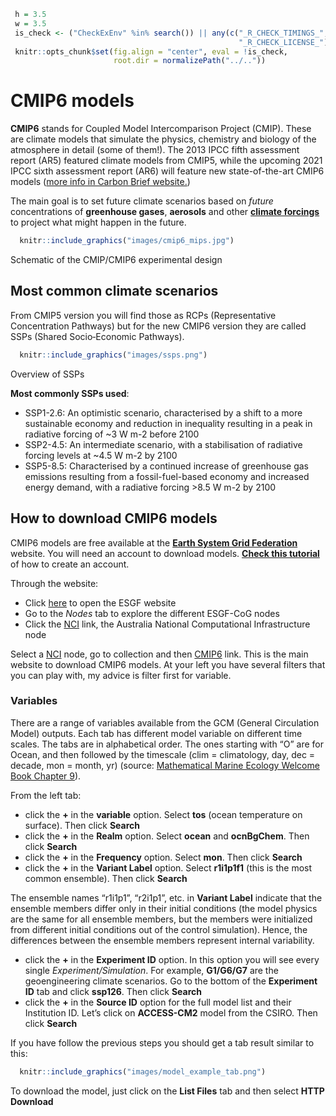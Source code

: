 ```r
 h = 3.5
 w = 3.5
 is_check <- ("CheckExEnv" %in% search()) || any(c("_R_CHECK_TIMINGS_",
                                                   "_R_CHECK_LICENSE_") %in% names(Sys.getenv()))
 knitr::opts_chunk$set(fig.align = "center", eval = !is_check,
                       root.dir = normalizePath("../.."))
 ```

# CMIP6 models

**CMIP6** stands for Coupled Model Intercomparison Project (CMIP). These are climate models that simulate the physics, chemistry and biology of the atmosphere in detail (some of them!). The 2013 IPCC fifth assessment report (AR5) featured climate models from CMIP5, while the upcoming 2021 IPCC sixth assessment report (AR6) will feature new state-of-the-art CMIP6 models ([more info in Carbon Brief website. ](https://www.carbonbrief.org/cmip6-the-next-generation-of-climate-models-explained))

The main goal is to set future climate scenarios based on *future* concentrations of **greenhouse gases**, **aerosols** and other [**climate forcings**](https://www.carbonbrief.org/qa-how-do-climate-models-work#inout) to project what might happen in the future.

```r
  knitr::include_graphics("images/cmip6_mips.jpg")
```

Schematic of the CMIP/CMIP6 experimental design

## Most common climate scenarios

From CMIP5 version you will find those as RCPs (Representative Concentration Pathways) but for the new CMIP6 version they are called SSPs (Shared Socio‐Economic Pathways).

```r
  knitr::include_graphics("images/ssps.png")
```

Overview of SSPs

**Most commonly SSPs used**: 

- SSP1-2.6: An optimistic scenario, characterised by a shift to a more sustainable economy and reduction in inequality resulting in a peak in radiative forcing of ~3 W m-2 before 2100
- SSP2-4.5: An intermediate scenario, with a stabilisation of radiative forcing levels at ~4.5 W m-2 by 2100
- SSP5-8.5: Characterised by a continued increase of greenhouse gas emissions resulting from a fossil-fuel-based economy and increased energy demand, with a radiative forcing >8.5 W m-2 by 2100

## How to download CMIP6 models

CMIP6 models are free available at the [**Earth System Grid Federation**](https://esgf.llnl.gov/) website. You will need an account to download models. [**Check this tutorial**](https://esgf.github.io/esgf-user-support/user_guide.html) of how to create an account.

Through the website:

- Click [here](https://esgf.llnl.gov/) to open the ESGF website
- Go to the *Nodes* tab to explore the different  ESGF-CoG nodes
- Click the [NCI](https://esgf.nci.org.au/projects/esgf-nci/) link, the Australia National Computational Infrastructure node

Select a [NCI](https://esgf.nci.org.au/projects/esgf-nci/) node, go to collection and then [CMIP6](https://esgf.nci.org.au/search/cmip6-nci/) link. This is the main website to download CMIP6 models. At your left you have several filters that you can play with, my advice is filter first for variable.

### Variables

There are a range of variables available from the GCM (General Circulation Model) outputs. Each tab has different model variable on different time scales. The tabs are in alphabetical order. The ones starting with “O” are for Ocean, and then followed by the timescale (clim = climatology, day, dec = decade, mon = month, yr) (source: [Mathematical Marine Ecology Welcome Book Chapter 9](https://mathmarecol.github.io/Welcome/)).

From the left tab: 

- click the **+** in the **variable** option. Select **tos** (ocean temperature on surface). Then click **Search**
- click the **+** in the **Realm** option. Select **ocean** and **ocnBgChem**. Then click **Search**
- click the **+** in the **Frequency** option. Select **mon**. Then click **Search**
- click the **+** in the **Variant Label** option. Select **r1i1p1f1** (this is the most common ensemble). Then click **Search**

The ensemble names "r1i1p1", "r2i1p1", etc. in **Variant Label** indicate that the ensemble members differ only in their initial conditions (the model physics are the same for all ensemble members, but the members were initialized from different initial conditions out of the control simulation). Hence, the differences between the ensemble members represent internal variability.

- click the **+** in the **Experiment ID** option. In this option you will see every single *Experiment/Simulation*. For example, **G1/G6/G7** are the geoengineering climate scenarios. Go to the bottom of the **Experiment ID** tab and click **ssp126**. Then click **Search**
- click the **+** in the **Source ID** option for the full model list and their Institution ID. Let's click on **ACCESS-CM2** model from the CSIRO. Then click **Search**

If you have follow the previous steps you should get a tab result similar to this:

```r
  knitr::include_graphics("images/model_example_tab.png")
```

To download the model, just click on the **List Files** tab and then select **HTTP Download**